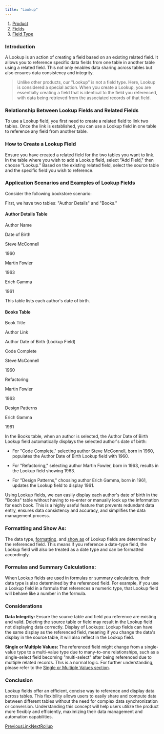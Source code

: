 ```yaml
---
title: "Lookup"
---
```


1. [Product](/product)
2. [Fields](/product/fields)
3. [Field Type](/product/fields/field-type)

### Introduction

A Lookup is an action of creating a field based on an existing related field. It allows you to reference specific data fields from one table in another table using a related field. This not only enables data sharing across tables but also ensures data consistency and integrity.

> Unlike other products, our "Lookup" is not a field type. Here, Lookup is considered a special action. When you create a Lookup, you are essentially creating a field that is identical to the field you referenced, with data being retrieved from the associated records of that field.

### Relationship Between Lookup Fields and Related Fields

To use a Lookup field, you first need to create a related field to link two tables. Once the link is established, you can use a Lookup field in one table to reference any field from another table.

### How to Create a Lookup Field

Ensure you have created a related field for the two tables you want to link. In the table where you wish to add a Lookup field, select "Add Field," then choose "Lookup." Based on the existing related field, select the source table and the specific field you wish to reference.

### Application Scenarios and Examples of Lookup Fields

Consider the following bookstore scenario:

First, we have two tables: "Author Details" and "Books."

#### Author Details Table

Author Name

Date of Birth

Steve McConnell

1960

Martin Fowler

1963

Erich Gamma

1961

This table lists each author's date of birth.

#### Books Table

Book Title

Author Link

Author Date of Birth (Lookup Field)

Code Complete

Steve McConnell

1960

Refactoring

Martin Fowler

1963

Design Patterns

Erich Gamma

1961

In the Books table, when an author is selected, the Author Date of Birth Lookup field automatically displays the selected author's date of birth:

* For "Code Complete," selecting author Steve McConnell, born in 1960, populates the Author Date of Birth Lookup field with 1960.

* For "Refactoring," selecting author Martin Fowler, born in 1963, results in the Lookup field showing 1963.

* For "Design Patterns," choosing author Erich Gamma, born in 1961, updates the Lookup field to display 1961.

Using Lookup fields, we can easily display each author's date of birth in the "Books" table without having to re-enter or manually look up the information for each book. This is a highly useful feature that prevents redundant data entry, ensures data consistency and accuracy, and simplifies the data management process.

### Formatting and Show As:

The data type, [formatting](/product/fields/formatting), and [show as](/product/fields/show-as) of Lookup fields are determined by the referenced field. This means if you reference a date-type field, the Lookup field will also be treated as a date type and can be formatted accordingly.

### Formulas and Summary Calculations:

When Lookup fields are used in formulas or summary calculations, their data type is also determined by the referenced field. For example, if you use a Lookup field in a formula that references a numeric type, that Lookup field will behave like a number in the formula.

### Considerations

**Data Integrity:** Ensure the source table and field you reference are existing and valid. Deleting the source table or field may result in the Lookup field not displaying data correctly. Display of Lookups: Lookup fields can have the same display as the referenced field, meaning if you change the data's display in the source table, it will also reflect in the Lookup field.

**Single or Multiple Values:** The referenced field might change from a single-value type to a multi-value type due to many-to-one relationships, such as a single-select field becoming "multi-select" after being referenced due to multiple related records. This is a normal logic. For further understanding, please refer to the [Single or Multiple Values section](/product/fields/single-or-multi-value-advanced).

### Conclusion

Lookup fields offer an efficient, concise way to reference and display data across tables. This flexibility allows users to easily share and compute data between different tables without the need for complex data synchronization or conversion. Understanding this concept will help users utilize the product more flexibly and efficiently, maximizing their data management and automation capabilities.

[PreviousLink](/product/fields/field-type/link)[NextRollup](/product/fields/field-type/rollup)
